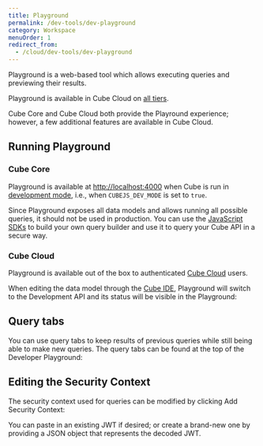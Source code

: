 ```yaml
---
title: Playground
permalink: /dev-tools/dev-playground
category: Workspace
menuOrder: 1
redirect_from:
  - /cloud/dev-tools/dev-playground
---
```


Playground is a web-based tool which allows executing queries and previewing their results.

<SuccessBox>

Playground is available in Cube Cloud on [all tiers](https://cube.dev/pricing).

</SuccessBox>

Cube Core and Cube Cloud both provide the Playround experience; however, a few additional features are available in Cube Cloud.

<Screenshot src="https://ucarecdn.com/06bece10-f322-4b4a-9250-234d1bae98db/" />

## Running Playground

### Cube Core

Playground is available at [http://localhost:4000](http://localhost:4000) when Cube is run in
[development mode][ref-dev-mode], i.e., when `CUBEJS_DEV_MODE` is set to `true`.

<WarningBox>

Since Playground exposes all data models and allows running all possible
queries, it should not be used in production. You can use
the [JavaScript SDKs](/frontend-introduction) to build your own query builder and
use it to query your Cube API in a secure way.

</WarningBox>

### Cube Cloud

Playground is available out of the box to authenticated [Cube Cloud][cube-cloud] users.

When editing the data model through the [Cube
IDE][ref-devtools-ide], Playground will switch to the Development API and its status will be visible in
the Playground:

<Screenshot src="https://ucarecdn.com/06bece10-f322-4b4a-9250-234d1bae98db/" />

## Query tabs

You can use query tabs to keep results of previous queries while still being
able to make new queries. The query tabs can be found at the top of the
Developer Playground:

<Screenshot src="https://ucarecdn.com/06bece10-f322-4b4a-9250-234d1bae98db/" />

## Editing the Security Context

The security context used for queries can be modified by clicking&nbsp;<Btn>Add
Security Context</Btn>:

<Screenshot src="https://ucarecdn.com/06bece10-f322-4b4a-9250-234d1bae98db/" />

You can paste in an existing JWT if desired; or create a brand-new one by
providing a JSON object that represents the decoded JWT.


[cube-cloud]: https://cube.dev/cloud
[ref-dev-mode]: /configuration/overview
[ref-devtools-ide]: /cloud/dev-tools/cube-ide

